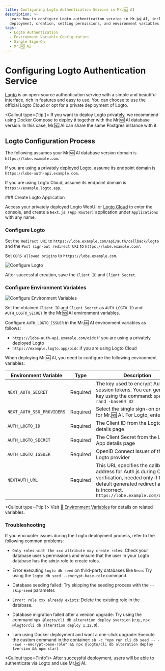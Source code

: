 ```yaml
---
title: Configuring Logto Authentication Service in Mr.🆖 AI
description: >-
  Learn how to configure Logto authentication service in Mr.🆖 AI, including
  deployment, creation, setting permissions, and environment variables.
tags:
  - Logto Authentication
  - Environment Variable Configuration
  - Single Sign-On
  - Mr.🆖 AI
---
```


# Configuring Logto Authentication Service

[Logto](https://github.com/logto-io/logto) is an open-source authentication service with a simple and beautiful interface, rich in features and easy to use. You can choose to use the official Logto Cloud or opt for a private deployment of Logto.

<Callout type={'tip'}>
  If you want to deploy Logto privately, we recommend using Docker Compose to deploy it together
  with the Mr.🆖 AI database version. In this case, Mr.🆖 AI can share the same Postgres instance
  with it.
</Callout>

## Logto Configuration Process

The following assumes your Mr.🆖 AI database version domain is `https://lobe.example.com`.

If you are using a privately deployed Logto, assume its endpoint domain is `https://lobe-auth-api.example.com`.

If you are using Logto Cloud, assume its endpoint domain is `https://example.logto.app`.

<Steps>
  ### Create Logto Application

Access your privately deployed Logto WebUI or [Logto Cloud](http://cloud.logto.io/) to enter the console, and create a `Next.js (App Router)` application under `Applications` with any name.

### Configure Logto

Set the `Redirect URI` to `https://lobe.example.com/api/auth/callback/logto` and the `Post sign-out redirect URI` to `https://lobe.example.com/`.

Set `CORS allowed origins` to `https://lobe.example.com`.

<Image
  alt="Configure Logto"
  inStep
  src="https://github.com/user-attachments/assets/5b816379-c07b-40ea-bde4-df16e2e4e523"
/>

After successful creation, save the `Client ID` and `Client Secret`.

### Configure Environment Variables

<Image
  alt="Configure Environment Variables"
  inStep
  src="https://github.com/user-attachments/assets/15af6d94-af4f-4aa9-bbab-7a46e9f9e837"
/>

Set the obtained `Client ID` and `Client Secret` as `AUTH_LOGTO_ID` and `AUTH_LOGTO_SECRET` in the Mr.🆖 AI environment variables.

Configure `AUTH_LOGTO_ISSUER` in the Mr.🆖 AI environment variables as follows:

- `https://lobe-auth-api.example.com/oidc` if you are using a privately deployed Logto
- `https://example.logto.app/oidc` if you are using Logto Cloud

When deploying Mr.🆖 AI, you need to configure the following environment variables:

| Environment Variable | Type | Description |
| --- | --- | --- |
| `NEXT_AUTH_SECRET` | Required | The key used to encrypt Auth.js session tokens. You can generate a key using the command: `openssl rand -base64 32` |
| `NEXT_AUTH_SSO_PROVIDERS` | Required | Select the single sign-on provider for Mr.🆖 AI. For Logto, enter `logto`. |
| `AUTH_LOGTO_ID` | Required | The Client ID from the Logto App details page |
| `AUTH_LOGTO_SECRET` | Required | The Client Secret from the Logto App details page |
| `AUTH_LOGTO_ISSUER` | Required | OpenID Connect issuer of the Logto provider |
| `NEXTAUTH_URL` | Required | This URL specifies the callback address for Auth.js during OAuth verification, needed only if the default generated redirect address is incorrect. `https://lobe.example.com/api/auth` |

  <Callout type={'tip'}>
    Visit [📘 Environment Variables](/docs/self-hosting/environment-variables/auth#logto) for details on related variables.

</Callout>
</Steps>

### Troubleshooting

If you encounter issues during the Logto deployment process, refer to the following common problems:

- `Only roles with the xxx attribute may create roles`:
Check your database user's permissions and ensure that the user in your Logto database has the `admin` role to create roles.

- Error executing `logto db seed` on third-party databases like `Neon`:
Try using the `logto db seed --encrypt-base-role` command.

- Database seeding failed:
Try skipping the seeding process with the `--skip-seed` parameter.

- `Error: role xxx already exists`:
Delete the existing role in the database.

- Database migration failed after a version upgrade:
Try using the command `npx @logto/cli db alteration deploy $version` (e.g., `npx @logto/cli db alteration deploy 1.22.0`).

- I am using Docker deployment and want a one-click upgrade:
Execute the custom command in the container: `sh -c "npm run cli db seed -- --swe --encrypt-base-role" && npx @logto/cli db alteration deploy $version && npm start`

<Callout type={'info'}>
  After successful deployment, users will be able to authenticate via Logto and use Mr.🆖 AI.
</Callout>
